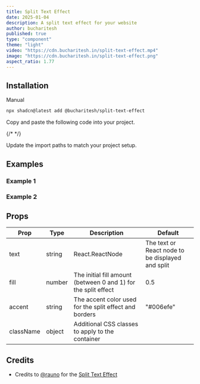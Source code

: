 ```yaml
---
title: Split Text Effect
date: 2025-01-04
description: A split text effect for your website
author: bucharitesh
published: true
type: "component"
theme: "light"
video: "https://cdn.bucharitesh.in/split-text-effect.mp4"
image: "https://cdn.bucharitesh.in/split-text-effect.png"
aspect_ratio: 1.77
---
```


<ComponentPreview name="split-text-effect-demo" openInV0Url />

## Installation

<CodeTabs className="gap-0">

<TabsList>
  <TabsTriggerShadcnCLI />
  <TabsTrigger value="manual">Manual</TabsTrigger>
</TabsList>


<TabsContent value="cli" className="[&>figure]:mb-0">

```bash
npx shadcn@latest add @bucharitesh/split-text-effect
```

</TabsContent>

<TabsContent value="manual">

<Steps>

<Step>Copy and paste the following code into your project.</Step>

{/* <CodeBlock filePath='./components/core/split-text-effect/index.tsx' /> */}

<ComponentSource name="split-text-effect" />

<Step>Update the import paths to match your project setup.</Step>

</Steps>

</TabsContent>

</CodeTabs>

## Examples

### Example 1

<ComponentPreview name="split-text-effect-demo-2" openInV0Url />

### Example 2

<ComponentPreview name="split-text-effect-demo-3" openInV0Url />

## Props

| Prop      | Type   | Description                                                    | Default                                          |
| --------- | ------ | -------------------------------------------------------------- | ------------------------------------------------ |
| text      | string | React.ReactNode                                                | The text or React node to be displayed and split |
| fill      | number | The initial fill amount (between 0 and 1) for the split effect | 0.5                                              |
| accent    | string | The accent color used for the split effect and borders         | "#006efe"                                        |
| className | object | Additional CSS classes to apply to the container               |                                                  |

## Credits

- Credits to [@rauno](https://rauno.me) for the [Split Text Effect](https://vercel.com/security)
